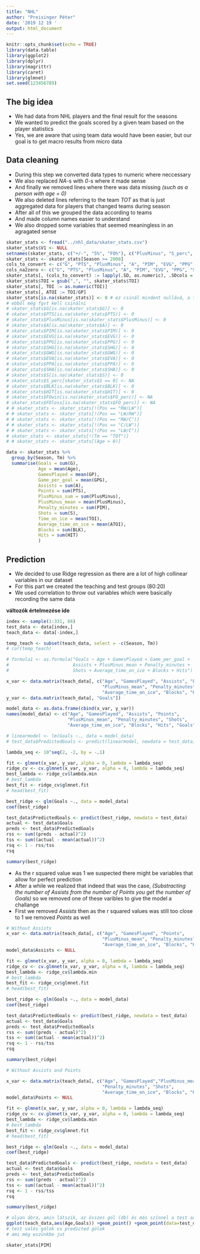 ```yaml
---
title: "NHL"
author: "Preisinger Péter"
date: '2019 12 19 '
output: html_document
---
```


```r
knitr::opts_chunk$set(echo = TRUE)
library(data.table)
library(ggplot2)
library(dplyr)
library(magrittr)
library(caret)
library(glmnet)
set.seed(123456789)
```
## The big idea

- We had data from NHL players and the final result for the seasons
- We wanted to predict the goals scored by a given team based on the player statistics
- Yes, we are aware that using team data would have been easier, but our goal is to get macro results from micro data


## Data cleaning

- During this step we converted data types to numeric where neccessary
- We also replaced *NA*-s with *0*-s where it made sense
- And finally we removed lines where there was data missing *(such as a person with age = 0)*
- We also deleted lines referring to the team *TOT* as that is just aggregated data for players
that changed teams during season
- After all of this we grouped the data according to teams
- And made column names easier to understand
- We also dropped some variables that seemed meaningless in an agragated sense


```r
skater_stats <- fread("../nhl_data/skater_stats.csv")
skater_stats$V1 <- NULL
setnames(skater_stats, c("+/-", "S%", "FO%"), c("PlusMinus", "S_perc", "FO_perc"))
skater_stats <- skater_stats[Season >= 2008]
cols_to_convert <- c("G", "PTS", "PlusMinus", "A", "PIM", "EVG", "PPG", "SHG", "GWG", "EVA", "PPA", "SHA", "S", "S_perc")
cols_na2zero <- c("G", "PTS", "PlusMinus", "A", "PIM", "EVG", "PPG", "SHG", "GWG", "EVA", "PPA", "SHA", "S", "BLK", "HIT")
skater_stats[, (cols_to_convert) := lapply(.SD, as.numeric), .SDcols = cols_to_convert]
skater_stats$TOI = gsub(",", "", skater_stats$TOI)
skater_stats[, TOI := as.numeric(TOI)]
skater_stats[, ATOI := TOI/GP]
skater_stats[is.na(skater_stats)] <- 0 # ez csinál mindent nullává, a többi innentől nem kell
# ebből még fgvt kell csinálni
# skater_stats$G[is.na(skater_stats$G)] <- 0
# skater_stats$PTS[is.na(skater_stats$PTS)] <- 0
# skater_stats$PlusMinus[is.na(skater_stats$PlusMinus)] <- 0
# skater_stats$A[is.na(skater_stats$A)] <- 0
# skater_stats$PIM[is.na(skater_stats$PIM)] <- 0
# skater_stats$EVG[is.na(skater_stats$EVG)] <- 0
# skater_stats$PPG[is.na(skater_stats$PPG)] <- 0
# skater_stats$SHG[is.na(skater_stats$SHG)] <- 0
# skater_stats$GWG[is.na(skater_stats$GWG)] <- 0
# skater_stats$EVA[is.na(skater_stats$EVA)] <- 0
# skater_stats$PPA[is.na(skater_stats$PPA)] <- 0
# skater_stats$SHA[is.na(skater_stats$SHA)] <- 0
# skater_stats$S[is.na(skater_stats$S)] <- 0
# skater_stats$S_perc[skater_stats$S == 0] <- NA
# skater_stats$BLK[is.na(skater_stats$BLK)] <- 0
# skater_stats$HIT[is.na(skater_stats$HIT)] <- 0
# skater_stats$FOwin[is.na(skater_stats$FO_perc)] <- NA
# skater_stats$FOloss[is.na(skater_stats$FO_perc)] <- NA
# # skater_stats <- skater_stats[!(Pos == "RW/LW")]
# # skater_stats <- skater_stats[!(Pos == "LW/RW")]
# # skater_stats <- skater_stats[!(Pos == "RW/C")]
# # skater_stats <- skater_stats[!(Pos == "C/LW")]
# # skater_stats <- skater_stats[!(Pos == "LW/C")]
# skater_stats <- skater_stats[!(Tm == "TOT")]
# # skater_stats <- skater_stats[(Age > 0)]

data <- skater_stats %>%
  group_by(Season, Tm) %>%
  summarise(Goals = sum(G),
            Age = mean(Age),
            GamesPlayed = mean(GP),
            Game_per_goal = mean(GPG),
            Assists = sum(A),
            Points = sum(PTS),
            PlusMinus_sum = sum(PlusMinus),
            PlusMinus_mean = mean(PlusMinus),
            Penalty_minutes = sum(PIM),
            Shots = sum(S),
            Time_on_ice = mean(TOI),
            Average_time_on_ice = mean(ATOI),
            Blocks = sum(BLK),
            Hits = sum(HIT)
            )
```

## Prediction

- We decided to use Ridge regression as there are a lot of high collinear variables in our dataset
- For this part we created the teaching and test groups (80:20)
- We used correlation to throw out variables which were basically recording the same data

**változók értelmezése ide**

```r
index <- sample(1:331, 66)
test_data <- data[index,]
teach_data <- data[-index,]
```

```r
temp_teach <- subset(teach_data, select = -c(Season, Tm))
# cor(temp_teach)

# formula1 <- as.formula("Goals ~ Age + GamesPlayed + Game_per_goal +
#                        Assists + PlusMinus_mean + Penalty_minutes +
#                        Shots + Average_time_on_ice + Blocks + Hits")

x_var <- data.matrix(teach_data[, c("Age", "GamesPlayed", "Assists", "Points",
                                    "PlusMinus_mean", "Penalty_minutes", "Shots", 
                                    "Average_time_on_ice", "Blocks", "Hits")])
y_var <- data.matrix(teach_data[, "Goals"])

model_data <- as.data.frame(cbind(x_var, y_var))
names(model_data) <- c("Age", "GamesPlayed", "Assists", "Points", 
                       "PlusMinus_mean", "Penalty_minutes", "Shots", 
                       "Average_time_on_ice", "Blocks", "Hits", "Goals")

# linearmodel <- lm(Goals ~., data = model_data)
# test_data$PredictedGoals <- predict(linearmodel, newdata = test_data)

lambda_seq <- 10^seq(2, -2, by = -.1)

fit <- glmnet(x_var, y_var, alpha = 0, lambda = lambda_seq)
ridge_cv <- cv.glmnet(x_var, y_var, alpha = 0, lambda = lambda_seq)
best_lambda <- ridge_cv$lambda.min
# best_lambda
best_fit <- ridge_cv$glmnet.fit
# head(best_fit)

best_ridge <- glm(Goals ~., data = model_data)
coef(best_ridge)

test_data$PredictedGoals <- predict(best_ridge, newdata = test_data)
actual <- test_data$Goals
preds <- test_data$PredictedGoals
rss <- sum((preds - actual)^2)
tss <- sum((actual - mean(actual))^2)
rsq <- 1 - rss/tss
rsq

summary(best_ridge)
```

- As the r squared value was 1 we suspected there might be variables that  allow for perfect prediction
- After a while we realized that indeed that was the case, *(Substracting the number of Assists from the number of Points you get the number of Goals)* so we removed one of these varibles to give the model a challange
- First we removed *Assists* then as the r squared values was still too close to 1 we removed *Points* as well

```r
# Without Assists
x_var <- data.matrix(teach_data[, c("Age", "GamesPlayed", "Points",
                                    "PlusMinus_mean", "Penalty_minutes", "Shots", 
                                    "Average_time_on_ice", "Blocks", "Hits")])
model_data$Assists <- NULL

fit <- glmnet(x_var, y_var, alpha = 0, lambda = lambda_seq)
ridge_cv <- cv.glmnet(x_var, y_var, alpha = 0, lambda = lambda_seq)
best_lambda <- ridge_cv$lambda.min
# best_lambda
best_fit <- ridge_cv$glmnet.fit
# head(best_fit)

best_ridge <- glm(Goals ~., data = model_data)
coef(best_ridge)

test_data$PredictedGoals <- predict(best_ridge, newdata = test_data)
actual <- test_data$Goals
preds <- test_data$PredictedGoals
rss <- sum((preds - actual)^2)
tss <- sum((actual - mean(actual))^2)
rsq <- 1 - rss/tss
rsq

summary(best_ridge)
```
```r
# Without Assists and Points

x_var <- data.matrix(teach_data[, c("Age", "GamesPlayed","PlusMinus_mean",
                                    "Penalty_minutes", "Shots", 
                                    "Average_time_on_ice", "Blocks", "Hits")])
model_data$Points <- NULL

fit <- glmnet(x_var, y_var, alpha = 0, lambda = lambda_seq)
ridge_cv <- cv.glmnet(x_var, y_var, alpha = 0, lambda = lambda_seq)
best_lambda <- ridge_cv$lambda.min
# best_lambda
best_fit <- ridge_cv$glmnet.fit
# head(best_fit)

best_ridge <- glm(Goals ~., data = model_data)
coef(best_ridge)

test_data$PredictedGoals <- predict(best_ridge, newdata = test_data)
actual <- test_data$Goals
preds <- test_data$PredictedGoals
rss <- sum((preds - actual)^2)
tss <- sum((actual - mean(actual))^2)
rsq <- 1 - rss/tss
rsq

summary(best_ridge)
```

```r
# olyan ábra, amin látszik, az összes gól (db) és más színnel a test adatsor
ggplot(teach_data,aes(Age,Goals)) +geom_point() +geom_point(data=test_data,colour='red')
# test valós gólok vs predicted gólok
# ami még eszünkbe jut
```

```r
skater_stats[PIM]
```